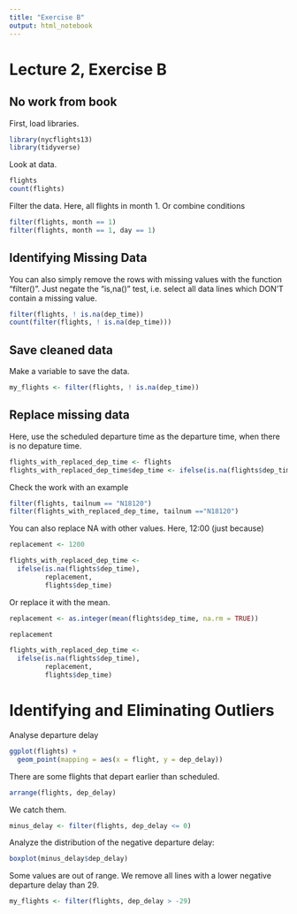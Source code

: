 ```yaml
---
title: "Exercise B"
output: html_notebook
---
```

# Lecture 2, Exercise B
## No work from book

First, load libraries.
```r
library(nycflights13)
library(tidyverse)
```

Look at data.
```r
flights
count(flights)
```

Filter the data. Here, all flights in month 1. Or combine conditions
```r
filter(flights, month == 1)
filter(flights, month == 1, day == 1)
```

## Identifying Missing Data

You can also simply remove the rows with missing values with the function “filter()”. Just negate the “is,na()” test, i.e. select all data lines which DON’T contain a missing value.

```r
filter(flights, ! is.na(dep_time))
count(filter(flights, ! is.na(dep_time)))
```

## Save cleaned data

Make a variable to save the data.
```r
my_flights <- filter(flights, ! is.na(dep_time))
```

## Replace missing data

Here, use the scheduled departure time as the departure time, when there is no depature time.

```r
flights_with_replaced_dep_time <- flights
flights_with_replaced_dep_time$dep_time <- ifelse(is.na(flights$dep_time), flights$sched_dep_time, flights$dep_time)
```

Check the work with an example

```r
filter(flights, tailnum == "N18120")
filter(flights_with_replaced_dep_time, tailnum =="N18120")
```

You can also replace NA with other values. Here, 12:00 (just because)

```r
replacement <- 1200

flights_with_replaced_dep_time <-
  ifelse(is.na(flights$dep_time),
         replacement,
         flights$dep_time)
```

Or replace it with the mean.
```r
replacement <- as.integer(mean(flights$dep_time, na.rm = TRUE))

replacement

flights_with_replaced_dep_time <-
  ifelse(is.na(flights$dep_time),
         replacement,
         flights$dep_time)
```
# Identifying and Eliminating Outliers

Analyse departure delay
```r
ggplot(flights) +
  geom_point(mapping = aes(x = flight, y = dep_delay))
```

There are some flights that depart earlier than scheduled. 
```r
arrange(flights, dep_delay)
```
We catch them.
```r
minus_delay <- filter(flights, dep_delay <= 0)
```

Analyze the distribution of the negative departure delay:
```r
boxplot(minus_delay$dep_delay)
```

Some values are out of range. We remove all lines with a lower negative departure delay than 29.
```r
my_flights <- filter(flights, dep_delay > -29)
```

